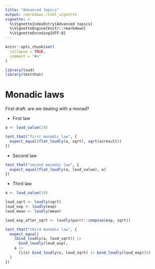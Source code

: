 ```yaml
---
title: "Advanced topics"
output: rmarkdown::html_vignette
vignette: >
  %\VignetteIndexEntry{Advanced topics}
  %\VignetteEngine{knitr::rmarkdown}
  %\VignetteEncoding{UTF-8}
---
```


```r
knitr::opts_chunk$set(
  collapse = TRUE,
  comment = "#>"
)
```

```r
library(loud)
library(testthat)
```

# Monadic laws

First draft: are we dealing with a monad?

- First law

```r
a <- loud_value(10)

test_that("first monadic law", {
  expect_equal(flat_loudly(a, sqrt), sqrt(a$result))
})


```

- Second law

```r
test_that("second monadic law", {
  expect_equal(flat_loudly(a, loud_value), a)
})

```

- Third law

```r
a <- loud_value(10)

loud_sqrt <- loudly(sqrt)
loud_exp <- loudly(exp)
loud_mean <- loudly(mean)

loud_exp_after_sqrt <- loudly(purrr::compose(exp, sqrt))

test_that("third monadic law", {
  expect_equal(
    (bind_loudly(a, loud_sqrt)) |>
      bind_loudly(loud_exp),
    a |>
      (\(x) bind_loudly(x, loud_sqrt) |> bind_loudly(loud_exp))()
  )
})

```
